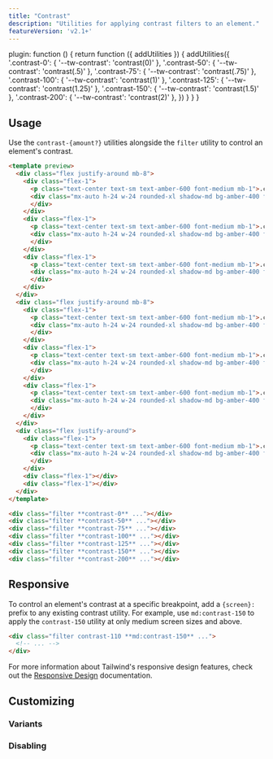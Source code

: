```yaml
---
title: "Contrast"
description: "Utilities for applying contrast filters to an element."
featureVersion: 'v2.1+'
---
```



  plugin: function () {
    return function ({ addUtilities }) {
      addUtilities({
        '.contrast-0': { '--tw-contrast': 'contrast(0)' },
        '.contrast-50': { '--tw-contrast': 'contrast(.5)' },
        '.contrast-75': { '--tw-contrast': 'contrast(.75)' },
        '.contrast-100': { '--tw-contrast': 'contrast(1)' },
        '.contrast-125': { '--tw-contrast': 'contrast(1.25)' },
        '.contrast-150': { '--tw-contrast': 'contrast(1.5)' },
        '.contrast-200': { '--tw-contrast': 'contrast(2)' },
      })
    }
  }
}

## Usage

Use the `contrast-{amount?}` utilities alongside the `filter` utility to control an element's contrast.

```html amber
<template preview>
  <div class="flex justify-around mb-8">
    <div class="flex-1">
      <p class="text-center text-sm text-amber-600 font-medium mb-1">.contrast-0</p>
      <div class="mx-auto h-24 w-24 rounded-xl shadow-md bg-amber-400 filter contrast-0">
      </div>
    </div>
    <div class="flex-1">
      <p class="text-center text-sm text-amber-600 font-medium mb-1">.contrast-50</p>
      <div class="mx-auto h-24 w-24 rounded-xl shadow-md bg-amber-400 filter contrast-50">
      </div>
    </div>
    <div class="flex-1">
      <p class="text-center text-sm text-amber-600 font-medium mb-1">.contrast-75</p>
      <div class="mx-auto h-24 w-24 rounded-xl shadow-md bg-amber-400 filter contrast-75">
      </div>
    </div>
  </div>
  <div class="flex justify-around mb-8">
    <div class="flex-1">
      <p class="text-center text-sm text-amber-600 font-medium mb-1">.contrast-100</p>
      <div class="mx-auto h-24 w-24 rounded-xl shadow-md bg-amber-400 filter contrast-100">
      </div>
    </div>
    <div class="flex-1">
      <p class="text-center text-sm text-amber-600 font-medium mb-1">.contrast-125</p>
      <div class="mx-auto h-24 w-24 rounded-xl shadow-md bg-amber-400 filter contrast-125">
      </div>
    </div>
    <div class="flex-1">
      <p class="text-center text-sm text-amber-600 font-medium mb-1">.contrast-150</p>
      <div class="mx-auto h-24 w-24 rounded-xl shadow-md bg-amber-400 filter contrast-150">
      </div>
    </div>
  </div>
  <div class="flex justify-around">
    <div class="flex-1">
      <p class="text-center text-sm text-amber-600 font-medium mb-1">.contrast-200</p>
      <div class="mx-auto h-24 w-24 rounded-xl shadow-md bg-amber-400 filter contrast-200">
      </div>
    </div>
    <div class="flex-1"></div>
    <div class="flex-1"></div>
  </div>
</template>

<div class="filter **contrast-0** ..."></div>
<div class="filter **contrast-50** ..."></div>
<div class="filter **contrast-75** ..."></div>
<div class="filter **contrast-100** ..."></div>
<div class="filter **contrast-125** ..."></div>
<div class="filter **contrast-150** ..."></div>
<div class="filter **contrast-200** ..."></div>
```

## Responsive

To control an element's contrast at a specific breakpoint, add a `{screen}:` prefix to any existing contrast utility. For example, use `md:contrast-150` to apply the `contrast-150` utility at only medium screen sizes and above.

```html
<div class="filter contrast-110 **md:contrast-150** ...">
  <!-- ... -->
</div>
```

For more information about Tailwind's responsive design features, check out the [Responsive Design](/docs/responsive-design) documentation.

## Customizing

### Variants

<Variants plugin="contrast" name="contrast" />

### Disabling

<Disabling plugin="contrast" name="contrast" />
